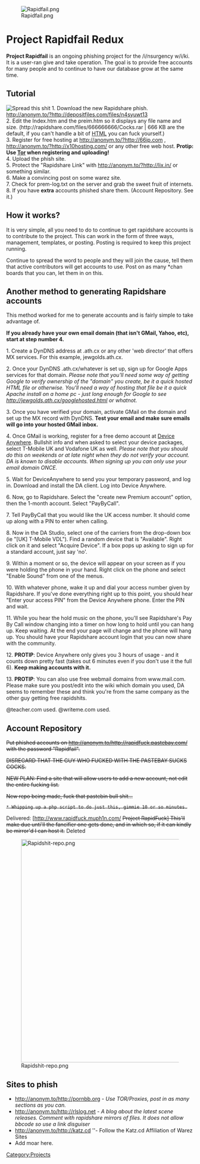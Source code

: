 [[File:Rapidfail.png|right]]
= Project Rapidfail Redux =
'''Project Rapidfail''' is an ongoing phishing project for the /i/nsurgency w/i/ki. It is a user-ran give and take operation. The goal is to provide free accounts for many people and to continue to have our database grow at the same time.

== Tutorial ==
[[File:RapidfailPoster.png|thumb|right|Spread this shit]]
1. Download the new Rapidshare phish. http://anonym.to/?http://depositfiles.com/files/n4syuwt13<br>
2. Edit the Index.htm and the preim.htm so it displays any file name and size. (<nowiki>http://rapidshare.com/files/666666666/Cocks.rar | 666 KB</nowiki> are the default, if you can't handle a bit of [[HTML]] you can fuck yourself.)<br>
3. Register for free hosting at http://anonym.to/?http://66ip.com , http://anonym.to/?http://x10hosting.com/ or any other free web host. '''Protip: Use [[Tor]] when registering and uploading!'''<br>
4. Upload the phish site.<br>
5. Protect the "Rapidshare Link" with http://anonym.to/?http://lix.in/ or something similar.<br>
6. Make a convincing post on some warez site.<br>
7. Check for prem-log.txt on the server and grab the sweet fruit of internets.<br>
8. If you have '''extra''' accounts phished share them. (Account Repository. See it.)

== How it works? ==
It is very simple, all you need to do to continue to get rapidshare accounts is to contribute to the project. This can work in the form of three ways, management, templates, or posting. Posting is required to keep this project running.

Continue to spread the word to people and they will join the cause, tell them that active contributors will get accounts to use. Post on as many *chan boards that you can, let them in on this.

== Another method to generating Rapidshare accounts ==
This method worked for me to generate accounts and is fairly simple to take advantage of.

'''If you already have your own email domain (that isn't GMail, Yahoo, etc), start at step number 4.'''

1. Create a DynDNS address at .ath.cx or any other 'web director' that offers MX services. For this example, jewgolds.ath.cx.

2. Once your DynDNS .ath.cx/whatever is set up, sign up for Google Apps services for that domain.
''Please note that you'll need some way of getting Google to verify ownership of the "domain" you create, be it a quick hosted HTML file or otherwise. You'll need a way of hosting that file be it a quick Apache install on a home pc - just long enough for Google to see http://jewgolds.ath.cx/googlehosted.html or whatnot.''

3. Once you have verified your domain, activate GMail on the domain and set up the MX record with DynDNS. '''Test your email and make sure emails will go into your hosted GMail inbox.'''

4. Once GMail is working, register for a free demo account at [http://deviceanywhere.com Device Anywhere]. Bullshit info and when asked to select your device packages, select T-Mobile UK and Vodafone UK as well.
''Please note that you should do this on weekends or at late night when they do not verify your account. DA is known to disable accounts. When signing up you can only use your email domain ONCE.''

5. Wait for DeviceAnywhere to send you your temporary password, and log in. Download and install the DA client. Log into Device Anywhere.

6. Now, go to Rapidshare. Select the "create new Premium account" option, then the 1-month account. Select "PayByCall".

7. Tell PayByCall that you would like the UK access number. It should come up along with a PIN to enter when calling.

8. Now in the DA Studio, select one of the carriers from the drop-down box (ie "[UK] T-Mobile VDL"). Find a random device that is "Available". Right click on it and select "Acquire Device". If a box pops up asking to sign up for a standard account, just say 'no'.

9. Within a moment or so, the device will appear on your screen as if you were holding the phone in your hand. Right click on the phone and select "Enable Sound" from one of the menus.

10. With whatever phone, wake it up and dial your access number given by Rapidshare. If you've done everything right up to this point, you should hear "Enter your access PIN" from the Device Anywhere phone. Enter the PIN and wait.

11. While you hear the hold music on the phone, you'll see Rapidshare's Pay By Call window changing into a timer on how long to hold until you can hang up. Keep waiting. At the end your page will change and the phone will hang up. You should have your Rapidshare account login that you can now share with the community.

12. '''PROTIP''': Device Anywhere only gives you 3 hours of usage - and it counts down pretty fast (takes out 6 minutes even if you don't use it the full 6). '''Keep making accounts with it.'''

13. '''PROTIP''': You can also use free webmail domains from www.mail.com. Please make sure you post/edit into the wiki which domain you used, DA seems to remember these and think you're from the same company as the other guy getting free rapidshits.

@teacher.com used.
@writeme.com used.

== Account Repository ==
<strike>Put phished accounts on http://anonym.to/http://rapidfuck.pastebay.com/ with the password "Rapidfail".

DISREGARD THAT THE GUY WHO FUCKED WITH THE PASTEBAY SUCKS COCKS.

NEW PLAN: Find a site that will allow users to add a new account, not edit the entire fucking list.

New repo being made, fuck that pastebin bull shit...

 * Whipping up a php script to do just this, gimmie 10 or so minutes.
</strike>
Delivered: [http://www.rapidfuck.muph1n.com/ <strike>Project RapidFuck]
This'll make due unti'll the fancifier one gets done, and in which so, if it can kindly be mirror'd I can host it.</strike> Deleted

[[File:Rapidshit-repo.png|600px]]

== Sites to phish ==
* [http://anonym.to/http://pornbb.org http://anonym.to/http://pornbb.org] ''- Use TOR/Proxies, post in as many sections as you can.''
* [http://anonym.to/http://rlslog.net http://anonym.to/http://rlslog.net] ''- A blog about the latest scene releases. Comment with rapidshare mirrors of files. It does not allow bbcode so use a link disguiser''
* http://anonym.to/http://katz.cd ''- Follow the Katz.cd Affiliation of Warez Sites
* Add moar here.

[[Category:Projects]]{{projects}}